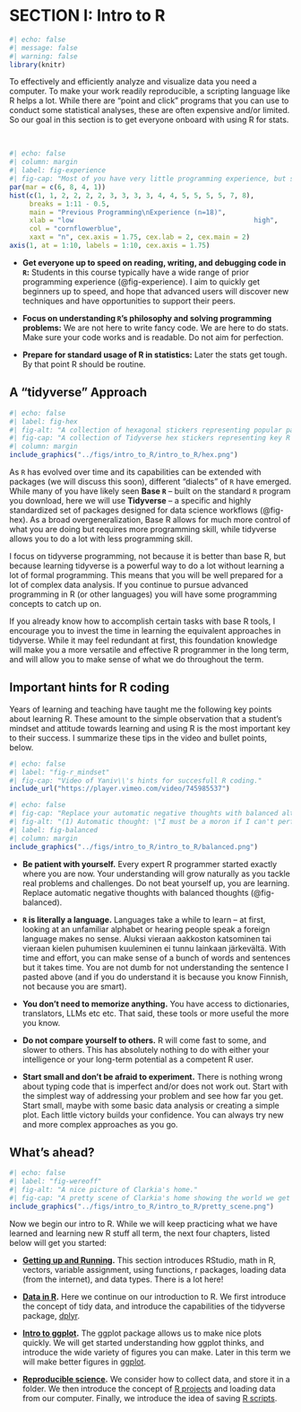 
# SECTION I: Intro to R   {.unnumbered}

```r
#| echo: false
#| message: false
#| warning: false
library(knitr)
```



<article class="drop-cap">To effectively and efficiently analyze and visualize data you need a computer. To make your work readily reproducible, a scripting language like R helps a lot. While there are "point and click" programs that you can use to conduct some statistical analyses, these are often expensive and/or limited. So our goal in this section is to get everyone onboard with using R for stats.</article><br>

```r
#| echo: false
#| column: margin 
#| label: fig-experience
#| fig-cap: "Most of you have very little programming experience, but some of you have a lot of experience."
par(mar = c(6, 8, 4, 1))
hist(c(1, 1, 2, 2, 2, 2, 3, 3, 3, 3, 4, 4, 5, 5, 5, 5, 7, 8), 
     breaks = 1:11 - 0.5,
     main = "Previous Programming\nExperience (n=18)",
     xlab = "low                                             high",
     col = "cornflowerblue",
     xaxt = "n", cex.axis = 1.75, cex.lab = 2, cex.main = 2)
axis(1, at = 1:10, labels = 1:10, cex.axis = 1.75)
```

- **Get everyone up to speed on reading, writing, and debugging code in `R`:** Students in this course typically have a wide range of prior programming experience (@fig-experience). I aim to quickly get beginners up to speed, and hope that advanced users will discover new techniques and have opportunities to support their peers.

- **Focus on understanding `R`'s philosophy and solving programming problems:** We are not here to write fancy code. We are here to do stats. Make sure your code works and is readable. Do not aim for perfection.

- **Prepare for standard usage of R in statistics:** Later the stats get tough. By that point R should be routine.

## A "tidyverse" Approach

```r
#| echo: false
#| label: fig-hex
#| fig-alt: "A collection of hexagonal stickers representing popular packages in the Tidyverse, an ecosystem of R packages for data science. Each hex showcases a different package: dplyr (pliers illustration), tibble (stylized data table in a space theme), ggplot2 (scatterplot icon), readr (document and table icon), tidyr (highlighters zooming through space), stringr (violin), forcats (three black cats in a box), lubridate (calendar and clock), and purrr (a peacefully sleeping cat). The hexes are arranged in a honeycomb pattern."
#| fig-cap: "A collection of Tidyverse hex stickers representing key R packages for data science, including dplyr, ggplot2, tidyr, readr, and more—each with a unique thematic design."  
#| column: margin 
include_graphics("../figs/intro_to_R/intro_to_R/hex.png")
```

As `R` has evolved over time and its capabilities can be extended with packages (we will discuss this soon), different "dialects" of `R` have emerged. While many of you have likely seen **Base `R`**  -- built on the standard `R` program you download, here we will use   **Tidyverse** -- a specific and highly standardized set of packages designed for data science workflows  (@fig-hex). As a broad overgeneralization, Base R allows for much more control of what you are doing but requires more programming skill, while tidyverse allows you to do a lot with less programming skill.

I focus on tidyverse programming, not because it is better than base R, but because learning tidyverse is a powerful way to do a lot without learning a lot of formal programming. This means that you will be well prepared for a lot of complex data analysis. If you continue to pursue advanced programming in R (or other languages) you will have some programming concepts to catch up on.

If you already know how to accomplish certain tasks with base R tools, I encourage you to invest the time in learning the equivalent approaches in tidyverse. While it may feel redundant at first, this foundation knowledge will make you a more versatile and effective R programmer in the long term, and will allow you to make sense of what we do throughout the term.


## Important hints for R coding

Years of learning and teaching have taught me the following key points about learning R. These amount to the simple observation that a student's mindset and attitude towards learning and using R is the most important key to their success.  I summarize these tips in the video and bullet points, below.

```r
#| echo: false
#| label: "fig-r_mindset"
#| fig-cap: "Video of Yaniv\\'s hints for succesfull R coding."
include_url("https://player.vimeo.com/video/745985537")
```


```r
#| echo: false
#| fig-cap: "Replace your automatic negative thoughts with balanced alternatives."
#| fig-alt: "(1) Automatic thought: \"I must be a moron if I can't perform this simple maintenance task.\" Balanced alternative: \"This isn't something I do very often, so it's unreasonable to expect that I'd automatically be an expert at it.\" (2) \"The documentation is useless and doesn’t help me at all.\" Balanced alternative: \"It's not possible to document every possible situation; but I can still read the docs and learn something.\". (3) Automatic thought: \"This isn’t something I do very often, so it’s unreasonable to expect that I’d automatically be an expert at it.\" Balanced alternative: \"This was a total waste of time. I'll never get those 4 hours back again.	Maybe I didn’t succeed in my original goal, but I made some progress and gained valuable insights for the next time I try.\""
#| label: fig-balanced
#| column: margin 
include_graphics("../figs/intro_to_R/intro_to_R/balanced.png")
```



- **Be patient with yourself.** Every expert R programmer started exactly where you are now. Your understanding will grow naturally as you tackle real problems and challenges. Do not beat yourself up, you are learning. Replace automatic negative thoughts with balanced thoughts (@fig-balanced).

- **`R` is literally a language.** Languages take a while to learn -- at first, looking at an unfamiliar alphabet or hearing people speak a foreign language makes no sense. Aluksi vieraan aakkoston katsominen tai vieraan kielen puhumisen kuuleminen ei tunnu lainkaan järkevältä. With time and effort, you can make sense of a bunch of words and sentences but it takes time. You are not dumb for not understanding the sentence I pasted above (and if you do understand it is because you know Finnish, not because you are smart).

- **You don't need to memorize anything.** You have access to dictionaries, translators, LLMs etc etc. That said, these tools or more useful the more you know.  

- **Do not compare yourself to others.** R will come fast to some, and slower to others. This has absolutely nothing to do with either your intelligence or your long-term potential as a competent R user. 

- **Start small and don't be afraid to experiment.** There is nothing wrong about typing code that is imperfect and/or does not work out. Start with the simplest way of addressing your problem and see how far you get. Start small, maybe with some basic data analysis or creating a simple plot. Each little victory builds your confidence. You can always try new and more complex approaches as you go.

## What's ahead?



```r
#| echo: false
#| label: "fig-wereoff"
#| fig-alt: "A nice picture of Clarkia's home." 
#| fig-cap: "A pretty scene of Clarkia's home showing the world we get to investigate as we get equipped with R."
include_graphics("../figs/intro_to_R/intro_to_R/pretty_scene.png")
```

Now we begin our intro to R. While we will keep practicing what we have learned and learning new R stuff all term, the  next four chapters, listed below will get you started:

- **[Getting up and Running](https://ybrandvain.quarto.pub/applied-biostatistics-intro2r/book_sections/getting_started.html).** This section introduces RStudio, math in R, vectors, variable assignment, using functions, r packages, loading data (from the internet), and data types. There is a lot here! 

- **[Data in R](https://ybrandvain.quarto.pub/applied-biostatistics-intro2r/book_sections/data_in_R.html).**   Here we continue on our introduction to R. We first introduce the concept of tidy data, and introduce the capabilities of the tidyverse package, [dplyr](https://dplyr.tidyverse.org/).   

- **[Intro to ggplot](https://ybrandvain.quarto.pub/applied-biostatistics-intro2r/book_sections/intro_to_ggplot.html).** The ggplot package allows us to make nice plots quickly. We will get started understanding how ggplot thinks, and introduce the wide variety of figures you can make. Later in this term we will make better figures in [ggplot](https://ggplot2.tidyverse.org/).

- **[Reproducible science](https://ybrandvain.quarto.pub/applied-biostatistics-intro2r/book_sections/reproducible_science.html).** We consider how to collect data, and store it in a folder. We then introduce the concept of [R projects](https://r4ds.hadley.nz/workflow-scripts#projects) and loading data from our computer. Finally, we introduce the idea of saving [R scripts](https://r4ds.hadley.nz/workflow-scripts#scripts).
